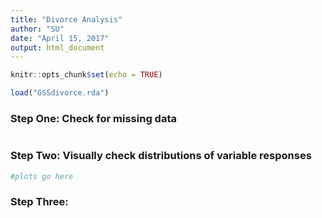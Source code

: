 ```yaml
---
title: "Divorce Analysis"
author: "SU"
date: "April 15, 2017"
output: html_document
---
```


```r
knitr::opts_chunk$set(echo = TRUE)
```

```r
load("GSSdivorce.rda")
```

### Step One: Check for missing data

```r

```

### Step Two: Visually check distributions of variable responses

```r
#plots go here
```

### Step Three:

``` r
```
